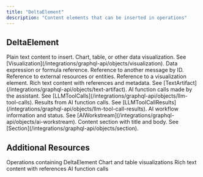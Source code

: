 ```yaml
---
title: "DeltaElement"
description: "Content elements that can be inserted in operations"
---
```


## DeltaElement

<ParamField path="text" type="String">
  Plain text content to insert.
</ParamField>

<ParamField path="visualization" type="Visualization">
  Chart, table, or other data visualization. See [Visualization](/integrations/graphql-api/objects/visualization).
</ParamField>

<ParamField path="expression" type="DataframeExpression">
  Data expression or formula reference.
</ParamField>

<ParamField path="referredMessageId" type="Int">
  Reference to another message by ID.
</ParamField>

<ParamField path="reference" type="Reference">
  Reference to external resources or entities.
</ParamField>

<ParamField path="vizReference" type="VizReference">
  Reference to a visualization element.
</ParamField>

<ParamField path="textArtifact" type="TextArtifact">
  Rich text content with references and metadata. See [TextArtifact](/integrations/graphql-api/objects/text-artifact).
</ParamField>

<ParamField path="toolCalls" type="LLMToolCalls">
  AI function calls made by the assistant. See [LLMToolCalls](/integrations/graphql-api/objects/llm-tool-calls).
</ParamField>

<ParamField path="toolCallResults" type="LLMToolCallResults">
  Results from AI function calls. See [LLMToolCallResults](/integrations/graphql-api/objects/llm-tool-call-results).
</ParamField>

<ParamField path="aiWorkstream" type="AIWorkstream">
  AI workflow information and status. See [AIWorkstream](/integrations/graphql-api/objects/ai-workstream).
</ParamField>

<ParamField path="section" type="Section">
  Content section with title and body. See [Section](/integrations/graphql-api/objects/section).
</ParamField>

## Additional Resources

<CardGroup cols={2}>
  <Card title="Operation Schema" icon="settings" href="/integrations/graphql-api/objects/operation">
    Operations containing DeltaElement
  </Card>
  <Card title="Visualization Schema" icon="chart-bar" href="/integrations/graphql-api/objects/visualization">
    Chart and table visualizations
  </Card>
  <Card title="TextArtifact Schema" icon="document-text" href="/integrations/graphql-api/objects/text-artifact">
    Rich text content with references
  </Card>
  <Card title="LLMToolCalls Schema" icon="cog" href="/integrations/graphql-api/objects/llm-tool-calls">
    AI function calls
  </Card>
</CardGroup>
